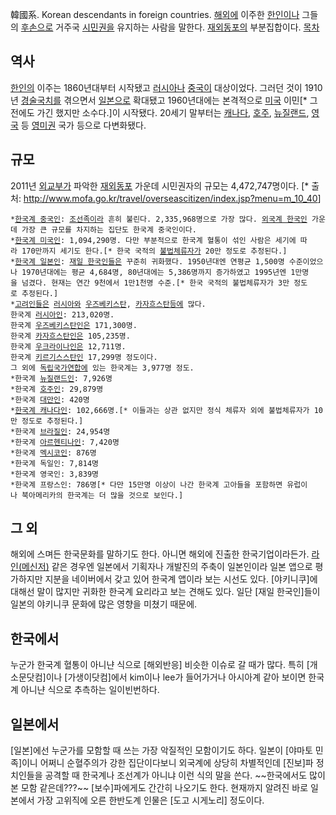 韓國系. Korean descendants in foreign countries. [[해외]]에 이주한 [[한인]]이나 그들의 [[후손]]으로 거주국 [[시민권]]을 유지하는 사람을 말한다. [[재외동포]]의 부분집합이다.
[[목차]]
== 역사 ==
[[한인]]의 이주는 1860년대부터 시작됐고 [[러시아]]나 [[중국]]이 대상이었다. 그러던 것이 1910년 [[경술국치]]를 겪으면서 [[일본]]으로 확대됐고 1960년대에는 본격적으로 [[미국]] 이민[* 그 전에도 가긴 했지만 소수다.]이 시작됐다. 20세기 말부터는 [[캐나다]], [[호주]], [[뉴질랜드]], [[영국]] 등 [[영미권]] 국가 등으로 다변화됐다.
== 규모 ==
2011년 [[외교부]]가 파악한 [[재외동포]] 가운데 시민권자의 규모는 4,472,747명이다. [* 출처: http://www.mofa.go.kr/travel/overseascitizen/index.jsp?menu=m_10_40]
 *[[한국계 중국인]]: [[조선족]]이라 흔히 불린다. 2,335,968명으로 가장 많다. [[외국계 한국인]] 가운데 가장 큰 규모를 차지하는 집단도 한국계 중국인이다.
 *[[한국계 미국인]]: 1,094,290명. 다만 부분적으로 한국계 혈통이 섞인 사람은 세기에 따라 170만까지 세기도 한다.[* 한국 국적의 [[불법체류자]]가 20만 정도로 추정된다.]
 *[[한국계 일본인]]: [[재일 한국인]]들은 꾸준히 귀화했다. 1950년대엔 연평균 1,500명 수준이었으나 1970년대에는 평균 4,684명, 80년대에는 5,386명까지 증가하였고 1995년엔 1만명을 넘겼다. 현재는 연간 9천에서 1만1천명 수준.[* 한국 국적의 불법체류자가 3만 정도로 추정된다.]
 *[[고려인]]들은 [[러시아]]와 [[우즈베키스탄]], [[카자흐스탄]]등에 많다. 
 한국계 [[러시아]]인: 213,020명. 
 한국계 [[우즈베키스탄]]인은 171,300명.
 한국계 [[카자흐스탄]]인은 105,235명.
 한국계 [[우크라이나]]인은 12,711명.
 한국계 [[키르기스스탄]]인 17,299명 정도이다. 
 그 외에 [[독립국가연합]]에 있는 한국계는 3,977명 정도.
 *한국계 [[뉴질랜드]]인: 7,926명
 *한국계 [[호주]]인: 29,879명
 *한국계 [[대만]]인: 420명
 *[[한국계 캐나다인]]: 102,666명.[* 이들과는 상관 없지만 정식 체류자 외에 불법체류자가 10만 정도로 추정된다.]
 *한국계 [[브라질]]인: 24,954명
 *한국계 [[아르헨티나]]인: 7,420명
 *한국계 [[멕시코]]인: 876명
 *한국계 독일인: 7,814명
 *한국계 영국인: 3,839명
 *한국계 프랑스인: 786명[* 다만 15만명 이상이 나간 한국계 고아들을 포함하면 유럽이나 북아메리카의 한국계는 더 많을 것으로 보인다.]

== 그 외 ==
해외에 스며든 한국문화를 말하기도 한다. 아니면 해외에 진출한 한국기업이라든가. [[라인(메신저)]] 같은 경우엔 일본에서 기획자나 개발진의 주축이 일본인이라 일본 앱으로 평가하지만 지분을 네이버에서 갖고 있어 한국계 앱이라 보는 시선도 있다. [야키니쿠]에 대해선 말이 많지만 귀화한 한국계 요리라고 보는 견해도 있다. 일단 [재일 한국인]들이 일본의 야키니쿠 문화에 많은 영향을 미쳤기 때문에.
== 한국에서 ==
누군가 한국계 혈통이 아니냔 식으로 [해외반응] 비슷한 이슈로 갈 때가 많다. 특히 [개소문닷컴]이나 [가생이닷컴]에서 kim이나 lee가 들어가거나 아시아계 같아 보이면 한국계 아니냔 식으로 추측하는 일이빈번하다.

== 일본에서 ==
[일본]에선 누군가를 모함할 때 쓰는 가장 악질적인 모함이기도 하다. 일본이 [야마토 민족]이니 어쩌니 순혈주의가 강한 집단이다보니 외국계에 상당히 차별적인데 [진보]파 정치인들을 공격할 때 한국계나 조선계가 아니냐 이런 식의 말을 쓴다. ~~한국에서도 많이 본 모함 같은데???~~ [보수]파에게도 간간히 나오기도 한다. 현재까지 알려진 바로 일본에서 가장 고위직에 오른 한반도계 인물은 [도고 시게노리] 정도이다.
